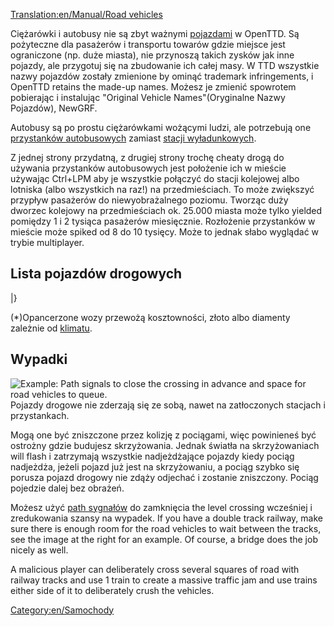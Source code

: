 [[Translation:en/Manual/Road vehicles]]
{{pl/Tłumaczenie|oryg. = Road vehicles
|z     = en
|Postępy = 30
}}
{{pl/Spis treści}}

Ciężarówki i autobusy nie są zbyt ważnymi [[pl/Manual/Pojazdy|pojazdami]] w OpenTTD. Są pożyteczne dla pasażerów i transportu towarów gdzie miejsce jest ograniczone (np. duże miasta), nie przynoszą takich zysków jak inne pojazdy, ale przygotuj się na zbudowanie ich całej masy. W TTD wszystkie nazwy pojazdów zostały zmienione by ominąć trademark infringements, i OpenTTD retains the made-up names. Możesz je zmienić spowrotem pobierając i instalując "Original Vehicle Names"(Oryginalne Nazwy Pojazdów), NewGRF.

Autobusy są po prostu ciężarówkami wożącymi ludzi, ale potrzebują one [[pl/Loading Bays|przystanków autobusowych]] zamiast [[pl/Loading Bays|stacji wyładunkowych]].

Z jednej strony przydatną, z drugiej strony trochę cheaty drogą do używania przystanków autobusowych jest położenie ich w mieście używając Ctrl+LPM aby je wszystkie połączyć do stacji kolejowej albo lotniska (albo wszystkich na raz!) na przedmieściach. To może zwiększyć przypływ pasażerów do niewyobrażalnego poziomu. Tworząc duży dworzec kolejowy na przedmieściach ok. 25.000 miasta może tylko yielded pomiędzy 1 i 2 tysiąca pasażerów miesięcznie. Rozłożenie przystanków w mieście może spiked od 8 do 10 tysięcy. Może to jednak słabo wyglądać w trybie multiplayer.

==Lista pojazdów drogowych==
{{en/Manual/VehicleTable/Start}}
{{en/Manual/VehicleTable/Header|Pasażerowie i Poczta}}
{{en/Manual/VehicleTable/Row|
*[[en/Manual/Base Set/Road Vehicles/Buses]]
*[[en/Manual/Base Set/Road Vehicles/Mail Trucks]]
|
*[[en/Manual/Base Set/Road Vehicles/Buses]]
*[[en/Manual/Base Set/Road Vehicles/Mail Trucks]]
|
*[[en/Manual/Base Set/Road Vehicles/Buses]]
*[[en/Manual/Base Set/Road Vehicles/Mail Trucks]]
|
*[[en/Manual/Base Set/Road Vehicles/Buses]]
*[[en/Manual/Base Set/Road Vehicles/Mail Trucks]]
}}
{{en/Manual/VehicleTable/Header|Podstawowe Towary}}
{{en/Manual/VehicleTable/Row|
*[[en/Manual/Base Set/Road Vehicles/Oil Tankers]]
*[[en/Manual/Base Set/Road Vehicles/Goods Trucks]]
*[[en/Manual/Base Set/Road Vehicles/Grain Trucks]]
*[[en/Manual/Base Set/Road Vehicles/Livestock Vans]]
*[[en/Manual/Base Set/Road Vehicles/Wood Trucks]]
|
*[[en/Manual/Base Set/Road Vehicles/Oil Tankers]]
*[[en/Manual/Base Set/Road Vehicles/Goods Trucks]]
*[[en/Manual/Base Set/Road Vehicles/Grain Trucks]]
*[[en/Manual/Base Set/Road Vehicles/Livestock Vans]]
*[[en/Manual/Base Set/Road Vehicles/Wood Trucks]]
|
*[[en/Manual/Base Set/Road Vehicles/Oil Tankers]]
*[[en/Manual/Base Set/Road Vehicles/Goods Trucks]]
*[[en/Manual/Base Set/Road Vehicles/Grain Trucks]]
* -
*[[en/Manual/Base Set/Road Vehicles/Wood Trucks]]
|
*[[en/Manual/Base Set/Road Vehicles/Cola Trucks]]
*[[en/Manual/Base Set/Road Vehicles/Sweet Trucks]]
*[[en/Manual/Base Set/Road Vehicles/Toy Vans]]
*[[en/Manual/Base Set/Road Vehicles/Battery Trucks]]
*[[en/Manual/Base Set/Road Vehicles/Candyfloss Trucks]]
}}
{{en/Manual/VehicleTable/Header|Towary}}
{{en/Manual/VehicleTable/Row|
*[[en/Manual/Base Set/Road Vehicles/Armoured Trucks]]*
*[[en/Manual/Base Set/Road Vehicles/Coal Trucks]]
*[[en/Manual/Base Set/Road Vehicles/Iron Ore Trucks]]
*[[en/Manual/Base Set/Road Vehicles/Steel Trucks]]
* -
|
*[[en/Manual/Base Set/Road Vehicles/Armoured Trucks]]*
*[[en/Manual/Base Set/Road Vehicles/Coal Trucks]]
* -
*[[en/Manual/Base Set/Road Vehicles/Paper Trucks]]
*[[en/Manual/Base Set/Road Vehicles/Food Vans]]
|
*[[en/Manual/Base Set/Road Vehicles/Armoured Trucks]]*
* -
*[[en/Manual/Base Set/Road Vehicles/Copper Ore Trucks]]
* -
*[[en/Manual/Base Set/Road Vehicles/Food Vans]]
|
* -
*[[en/Manual/Base Set/Road Vehicles/Sugar Trucks]]
* -
* -
* -
}}
{{en/Manual/VehicleTable/Header|Inne Towary}}
{{en/Manual/VehicleTable/Row|
|
|
*[[en/Manual/Base Set/Road Vehicles/Water Tankers]]
*[[en/Manual/Base Set/Road Vehicles/Fruit Trucks]]
*[[en/Manual/Base Set/Road Vehicles/Rubber Trucks]]
|
*[[en/Manual/Base Set/Road Vehicles/Bubble Trucks]]
*[[en/Manual/Base Set/Road Vehicles/Fizzy Drink Trucks]]
*[[en/Manual/Base Set/Road Vehicles/Plastic Trucks]]
*[[en/Manual/Base Set/Road Vehicles/Toffee Trucks]]
}}
|}

(*)Opancerzone wozy przewożą kosztowności, złoto albo diamenty zależnie od [[pl/Manual/Klimat|klimatu]].

==Wypadki==
[[File:en/Manual/Roadvehicledualtrack.png|right|frame|Example: Path signals to close the crossing in advance and space for road vehicles to queue.]]
Pojazdy drogowe nie zderzają się ze sobą, nawet na zatłoczonych stacjach i przystankach.

Mogą one być zniszczone przez kolizję z pociągami, więc powinieneś być ostrożny gdzie budujesz skrzyżowania.  Jednak światła na skrzyżowaniach  will flash i zatrzymają wszystkie nadjeżdżające pojazdy kiedy pociąg nadjeżdża, jeżeli pojazd już jest na skrzyżowaniu, a pociąg szybko się porusza pojazd drogowy nie zdąży odjechać i zostanie zniszczony. Pociąg pojedzie dalej bez obrażeń.

Możesz użyć [[pl/Manual/Sygnalizacja#path-signals|path sygnałów]] do zamknięcia the level crossing wcześniej i zredukowania szansy na wypadek. If you have a double track railway, make sure there is enough room for the road vehicles to wait between the tracks, see the image at the right for an example. Of course, a bridge does the job nicely as well.

A malicious player can deliberately cross several squares of road with railway tracks and use 1 train to create a massive traffic jam and use trains either side of it to deliberately crush the vehicles.

[[Category:en/Samochody]]